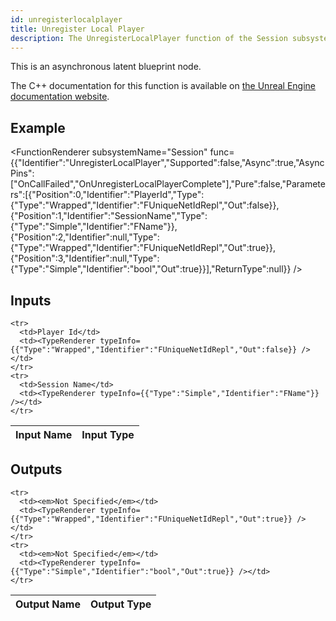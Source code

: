 ```yaml
---
id: unregisterlocalplayer
title: Unregister Local Player
description: The UnregisterLocalPlayer function of the Session subsystem.
---
```



This is an asynchronous latent blueprint node.

The C++ documentation for this function is available on [the Unreal Engine documentation website](https://dev.epicgames.com/documentation/en-us/unreal-engine/API/Plugins/OnlineSubsystem/Interfaces/IOnlineSession/).

## Example

<FunctionRenderer subsystemName="Session" func={{"Identifier":"UnregisterLocalPlayer","Supported":false,"Async":true,"AsyncPins":["OnCallFailed","OnUnregisterLocalPlayerComplete"],"Pure":false,"Parameters":[{"Position":0,"Identifier":"PlayerId","Type":{"Type":"Wrapped","Identifier":"FUniqueNetIdRepl","Out":false}},{"Position":1,"Identifier":"SessionName","Type":{"Type":"Simple","Identifier":"FName"}},{"Position":2,"Identifier":null,"Type":{"Type":"Wrapped","Identifier":"FUniqueNetIdRepl","Out":true}},{"Position":3,"Identifier":null,"Type":{"Type":"Simple","Identifier":"bool","Out":true}}],"ReturnType":null}} />

## Inputs


<table>
  <thead>
    <tr>
      <th>Input Name</th>
      <th>Input Type</th>
    </tr>
  </thead>
  <tbody>
    
    <tr>
      <td>Player Id</td>
      <td><TypeRenderer typeInfo={{"Type":"Wrapped","Identifier":"FUniqueNetIdRepl","Out":false}} /></td>
    </tr>
    <tr>
      <td>Session Name</td>
      <td><TypeRenderer typeInfo={{"Type":"Simple","Identifier":"FName"}} /></td>
    </tr>
  </tbody>
</table>


## Outputs


<table>
  <thead>
    <tr>
      <th>Output Name</th>
      <th>Output Type</th>
    </tr>
  </thead>
  <tbody>
    
    <tr>
      <td><em>Not Specified</em></td>
      <td><TypeRenderer typeInfo={{"Type":"Wrapped","Identifier":"FUniqueNetIdRepl","Out":true}} /></td>
    </tr>
    <tr>
      <td><em>Not Specified</em></td>
      <td><TypeRenderer typeInfo={{"Type":"Simple","Identifier":"bool","Out":true}} /></td>
    </tr>
  </tbody>
</table>


